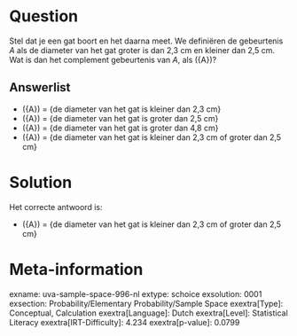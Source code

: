 Question
========

Stel dat je een gat boort en het daarna meet. We definiëren de
gebeurtenis *A* als de diameter van het gat groter is dan 2,3 cm en
kleiner dan 2,5 cm. Wat is dan het complement gebeurtenis van *A*, als
\(\bar{A}\)?


Answerlist
----------

* \(\bar{A}\) = {de diameter van het gat is kleiner dan 2,3 cm}
* \(\bar{A}\) = {de diameter van het gat is groter dan 2,5 cm}
* \(\bar{A}\) = {de diameter van het gat is groter dan 4,8 cm}
* \(\bar{A}\) = {de diameter van het gat is kleiner dan 2,3 cm of groter dan 2,5 cm}

Solution
========

Het correcte antwoord is: 

* \(\bar{A}\) = {de diameter van het gat is kleiner dan 2,3 cm of groter dan 2,5 cm}

Meta-information
================
exname: uva-sample-space-996-nl
extype: schoice
exsolution: 0001
exsection: Probability/Elementary Probability/Sample Space
exextra[Type]: Conceptual, Calculation
exextra[Language]: Dutch
exextra[Level]: Statistical Literacy
exextra[IRT-Difficulty]: 4.234
exextra[p-value]: 0.0799
